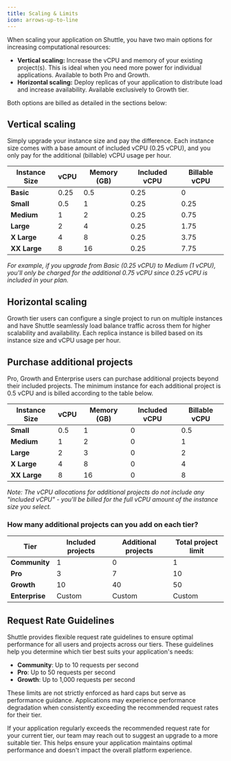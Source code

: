 ```yaml
---
title: Scaling & Limits
icon: arrows-up-to-line
---
```


When scaling your application on Shuttle, you have two main options for increasing computational resources:

- **Vertical scaling:** Increase the vCPU and memory of your existing project(s). This is ideal when you need more power for individual applications. Available to both Pro and Growth.
- **Horizontal scaling:** Deploy replicas of your application to distribute load and increase availability. Available exclusively to Growth tier.

Both options are billed as detailed in the sections below:

## Vertical scaling

Simply upgrade your instance size and pay the difference. Each instance size comes with a base amount of included vCPU (0.25 vCPU), and you only pay for the additional (billable) vCPU usage per hour.

| Instance Size | vCPU | Memory (GB) | Included vCPU | Billable vCPU |
| --- | --- | --- | --- | --- |
| **Basic** | 0.25 | 0.5 | 0.25 | 0 |
| **Small** | 0.5 | 1 | 0.25 | 0.25 |
| **Medium** | 1 | 2 | 0.25 | 0.75 |
| **Large** | 2 | 4 | 0.25 | 1.75 |
| **X Large** | 4 | 8 | 0.25 | 3.75 |
| **XX Large** | 8 | 16 | 0.25 | 7.75 |

*For example, if you upgrade from Basic (0.25 vCPU) to Medium (1 vCPU), you'll only be charged for the additional 0.75 vCPU since 0.25 vCPU is included in your plan.*

## Horizontal scaling

Growth tier users can configure a single project to run on multiple instances and have Shuttle seamlessly load balance traffic across them for higher scalability and availability. Each replica instance is billed based on its instance size and vCPU usage per hour.

## Purchase additional projects

Pro, Growth and Enterprise users can purchase additional projects beyond their included projects. The minimum instance for each additional project is 0.5 vCPU and is billed according to the table below.

| Instance Size | vCPU | Memory (GB) | Included vCPU | Billable vCPU |
| --- | --- | --- | --- | --- |
| **Small** | 0.5 | 1 | 0 | 0.5 |
| **Medium** | 1 | 2 | 0 | 1 |
| **Large** | 2 | 3 | 0 | 2 |
| **X Large** | 4 | 8 | 0 | 4 |
| **XX Large** | 8 | 16 | 0 | 8 |

*Note: The vCPU allocations for additional projects do not include any "included vCPU" - you'll be billed for the full vCPU amount of the instance size you select.*

### How many additional projects can you add on each tier?

| Tier | Included projects | Additional projects | Total project limit |
| --- | --- | --- | --- |
| **Community** | 1 | 0 | 1 |
| **Pro** | 3 | 7 | 10 |
| **Growth** | 10 | 40 | 50 |
| **Enterprise** | Custom | Custom | Custom |

## Request Rate Guidelines

Shuttle provides flexible request rate guidelines to ensure optimal performance for all users and projects across our tiers. These guidelines help you determine which tier best suits your application's needs:

- **Community**: Up to 10 requests per second
- **Pro**: Up to 50 requests per second
- **Growth**: Up to 1,000 requests per second

These limits are not strictly enforced as hard caps but serve as performance guidance. Applications may experience performance degradation when consistently exceeding the recommended request rates for their tier.

If your application regularly exceeds the recommended request rate for your current tier, our team may reach out to suggest an upgrade to a more suitable tier. This helps ensure your application maintains optimal performance and doesn't impact the overall platform experience.
